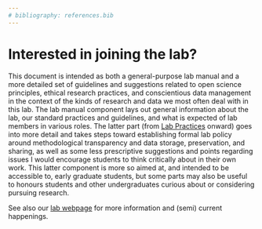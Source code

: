 ```yaml
---
# bibliography: references.bib
---
```


# Interested in joining the lab? {#joining}

This document is intended as both a general-purpose lab manual and a more detailed set of guidelines and suggestions related to open science principles, ethical research practices, and conscientious data management in the context of the kinds of research and data we most often deal with in this lab. The lab manual component lays out general information about the lab, our standard practices and guidelines, and what is expected of lab members in various roles. The latter part (from [Lab Practices](08-lab-practices.qmd#lab-practices) onward) goes into more detail and takes steps toward establishing formal lab policy around methodological transparency and data storage, preservation, and sharing, as well as some less prescriptive suggestions and points regarding issues I would encourage students to think critically about in their own work. This latter component is more so aimed at, and intended to be accessible to, early graduate students, but some parts may also be useful to honours students and other undergraduates curious about or considering pursuing research. 

See also our [lab webpage](https://onlineacademiccommunity.uvic.ca/lindsaylab/) for more information and (semi) current happenings.